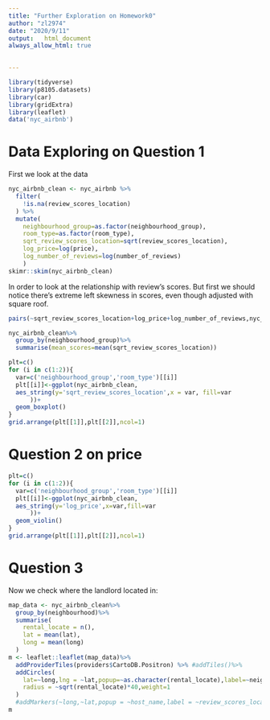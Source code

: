 ```yaml
---
title: "Further Exploration on Homework0"
author: "zl2974"
date: "2020/9/11"
output:   html_document
always_allow_html: true

    
---
```

```r
library(tidyverse)
library(p8105.datasets)
library(car)
library(gridExtra)
library(leaflet)
data('nyc_airbnb')
```

# Data Exploring on Question 1

First we look at the data
```r
nyc_airbnb_clean <- nyc_airbnb %>%
  filter(
    !is.na(review_scores_location)
  ) %>%
  mutate(
    neighbourhood_group=as.factor(neighbourhood_group),
    room_type=as.factor(room_type),
    sqrt_review_scores_location=sqrt(review_scores_location),
    log_price=log(price),
    log_number_of_reviews=log(number_of_reviews)
    )
skimr::skim(nyc_airbnb_clean)

```

In order to look at the relationship with review's scores. But first we should notice there's extreme left skewness in scores, even though adjusted with square roof.

```r
pairs(~sqrt_review_scores_location+log_price+log_number_of_reviews,nyc_airbnb_clean)

nyc_airbnb_clean%>%
  group_by(neighbourhood_group)%>%
  summarise(mean_scores=mean(sqrt_review_scores_location))

plt=c()
for (i in c(1:2)){
  var=c('neighbourhood_group','room_type')[[i]]
  plt[[i]]<-ggplot(nyc_airbnb_clean,
  aes_string(y='sqrt_review_scores_location',x = var, fill=var
      ))+
  geom_boxplot()
}
grid.arrange(plt[[1]],plt[[2]],ncol=1)

```

# Question 2 on price
```r
plt=c()
for (i in c(1:2)){
  var=c('neighbourhood_group','room_type')[[i]]
  plt[[i]]<-ggplot(nyc_airbnb_clean,
  aes_string(y='log_price',x=var,fill=var
      ))+
  geom_violin()
}
grid.arrange(plt[[1]],plt[[2]],ncol=1)
```



# Question 3

Now we check where the landlord located in:

```r
map_data <- nyc_airbnb_clean%>%
  group_by(neighbourhood)%>%
  summarise(
    rental_locate = n(),
    lat = mean(lat),
    long = mean(long)
  )
m <- leaflet::leaflet(map_data)%>%
  addProviderTiles(providers$CartoDB.Positron) %>% #addTiles()%>%
  addCircles(
    lat=~long,lng = ~lat,popup=~as.character(rental_locate),label=~neighbourhood,
    radius = ~sqrt(rental_locate)*40,weight=1
  )
  #addMarkers(~long,~lat,popup = ~host_name,label = ~review_scores_location)
m
```

